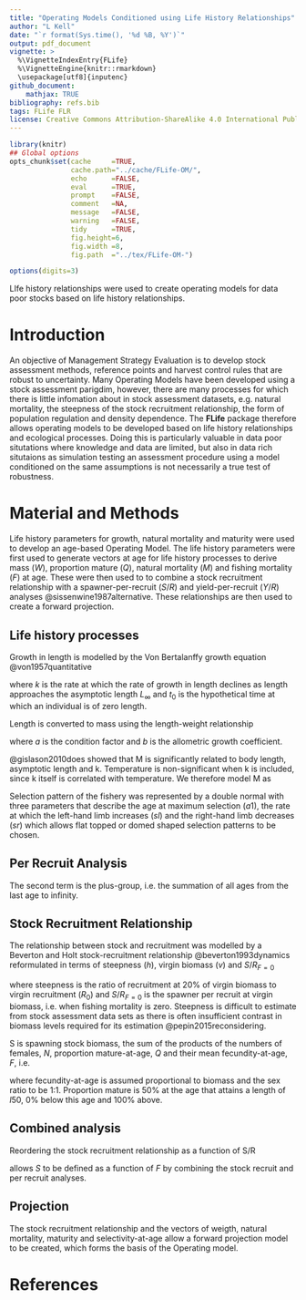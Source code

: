 ```yaml
---
title: "Operating Models Conditioned using Life History Relationships"
author: "L Kell"
date: "`r format(Sys.time(), '%d %B, %Y')`"
output: pdf_document
vignette: >
  %\VignetteIndexEntry{FLife}
  %\VignetteEngine{knitr::rmarkdown}
  \usepackage[utf8]{inputenc}
github_document:
    mathjax: TRUE
bibliography: refs.bib
tags: FLife FLR
license: Creative Commons Attribution-ShareAlike 4.0 International Public License
---
```


```r
library(knitr)
## Global options
opts_chunk$set(cache     =TRUE,
               cache.path="../cache/FLife-OM/",
               echo      =FALSE,
               eval      =TRUE,
               prompt    =FALSE,
               comment   =NA,
               message   =FALSE,
               warning   =FALSE,
               tidy      =TRUE,
               fig.height=6,
               fig.width =8,
               fig.path  ="../tex/FLife-OM-")

options(digits=3)
```

LIfe history relationships were used to create operating models for data poor stocks based on life history relationships. 

# Introduction

An objective of Management Strategy Evaluation is to develop stock assessment methods, reference points and harvest control rules that are robust to uncertainty. Many Operating Models have been developed using a stock assessment parigdim, however, there are many processes for which there is little infomation about in stock assessment datasets, e.g. natural mortality, the steepness of the stock recruitment relationship, the form of population regulation and density dependence. The **FLife** package therefore allows operating models to be developed based on life history relationships and ecological processes. Doing this is particularly valuable in data poor situtations where knowledge and data are limited, but also in data rich situtaions as simulation testing an assessment procedure using a model conditioned on the same assumptions is not necessarily a true test of robustness.  

# Material and Methods

Life history parameters for growth, natural mortality and maturity were used to develop an age-based Operating Model. The life history parameters were first used to generate vectors at age for life history processes to derive mass ($W$), proportion mature ($Q$), natural mortality ($M$) and fishing mortality ($F$) at age. These were then used to to combine a stock recruitment relationship with a spawner-per-recruit ($S/R$) and yield-per-recruit ($Y/R$) analyses @sissenwine1987alternative. These relationships are then used to create a forward projection. 

## Life history processes

Growth in length is modelled by the Von Bertalanffy growth equation @von1957quantitative

\begin{equation} L = L_\infty(1 - exp(-k(t-t_0)) \end{equation}
         
where $k$ is the rate at which the rate of growth in length declines as length approaches the asymptotic length  $L_\infty$ and $t_{0}$ is the hypothetical time at which an individual is of zero length.

Length is converted to mass using the length-weight relationship 
    
\begin{equation} W = aL_t^b \end{equation}

\noindent where $a$ is the condition factor and $b$ is the allometric growth coefficient.

@gislason2010does showed that M is significantly related to body length, asymptotic length and k. Temperature is non-significant when k is included, since k itself is correlated with temperature. We therefore model M as

\begin{equation}
            M =  0.55L^{1.61}L_\infty^{1.44}k
\end{equation} 

Selection pattern of the fishery was represented by a double normal with three parameters that describe the age at maximum selection ($a1$), the rate at which the left-hand  limb increases ($sl$) and the right-hand limb decreases ($sr$) which allows flat topped or domed shaped selection patterns to be chosen.
         
\begin{equation}
f(x) = \left\{ \begin{array}{ll}
			0                                 &\mbox{ if $(a_{50}-x)/a_{95} >  5$} \\
			a_\infty                        &\mbox{ if $(a_{50}-x)/a_{95} < -5$} \\
			\frac{m_\infty}{1.0+19.0^{(a_{50}-x)/_{95})}} &\mbox{ otherwise}
		\end{array}
       \right.
\end{equation}

## Per Recruit Analysis 

\begin{equation}
S/R=\sum\limits_{i=0}^{p-1} {e^{\sum\limits_{j=0}^{i-1} {-F_j-M_j}}} W_i Q_i + e^{\sum\limits_{i=0}^{p-1} {-F_i-M_i}} \frac{W_p Q_p}{1-e^{-F_p-M_p}}\\
\end{equation} 

\begin{equation}
Y/R=\sum\limits_{a=r}^{n-1} {e^{\sum\limits_{i=r}^{a-1} {-F_i-M_i}}} W_a\frac{F_a}{F_a+M_a}\left(1-e^{-F_i-M_i} \right) + e^{\sum\limits_{i=r}^{n-1} {-F_n-M_n}} W_n\frac{F_n}{F_n+M_n}\\
\end{equation} 

The second term is the plus-group, i.e. the summation of all ages from the last age to infinity. 

## Stock Recruitment Relationship

The relationship between stock and recruitment was modelled by a Beverton and Holt stock-recruitment relationship @beverton1993dynamics reformulated in terms of steepness ($h$), virgin biomass ($v$) and $S/R_{F=0}$

\begin{equation}
R=\frac{0.8R_0h}{0.2S/R_{F=0}R_0(1-h)+(h-0.2)S}
\end{equation} 

\noindent where steepness is the ratio of recruitment at 20\% of virgin biomass to virgin recruitment ($R_0$) and $S/R_{F=0}$ is the spawner per recruit at virgin biomass, i.e. when fishing mortality is zero. Steepness is difficult to estimate from stock assessment data sets as there is often insufficient contrast in biomass levels required for its estimation @pepin2015reconsidering.

S is spawning stock biomass, the sum of the products of the numbers of females, $N$, proportion mature-at-age, $Q$ and their mean fecundity-at-age, $F$, i.e. 

\begin{equation} S = \sum\limits_{i=0}^{p} {N_iQ_iF_i} \end{equation}

where fecundity-at-age is assumed proportional to biomass and the sex ratio to be 1:1. Proportion mature is 50\% at the age that attains a length of $l50$, 0\% below this age and 100\% above. 

## Combined analysis

Reordering the stock recruitment relationship as a function of S/R  

\begin{equation}
S/R=\frac{0.2/R_{F=0}R_0(1-h)+(h-0.2)}{0.8R_0h}
\end{equation} 

allows $S$ to be defined as a function of $F$ by combining the stock recruit and per recruit analyses.

## Projection

The stock recruitment relationship and the vectors of weigth, natural mortality, maturity and selectivity-at-age allow a forward projection model to be created, which forms the basis of the Operating model.

# References {#References}

